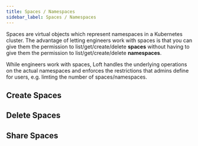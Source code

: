 ```yaml
---
title: Spaces / Namespaces
sidebar_label: Spaces / Namespaces
---
```



Spaces are virtual objects which represent namespaces in a Kubernetes cluster. The advantage of letting engineers work with spaces is that you can give them the permission to list/get/create/delete **spaces** without having to give them the permission to list/get/create/delete **namespaces**.

While engineers work with spaces, Loft handles the underlying operations on the actual namespaces and enforces the restrictions that admins define for users, e.g. limting the number of spaces/namespaces.


## Create Spaces
<CreateSpacesFragment/>


## Delete Spaces
<DeleteSpacesFragment/>


## Share Spaces
<ShareSpacesFragment/>

